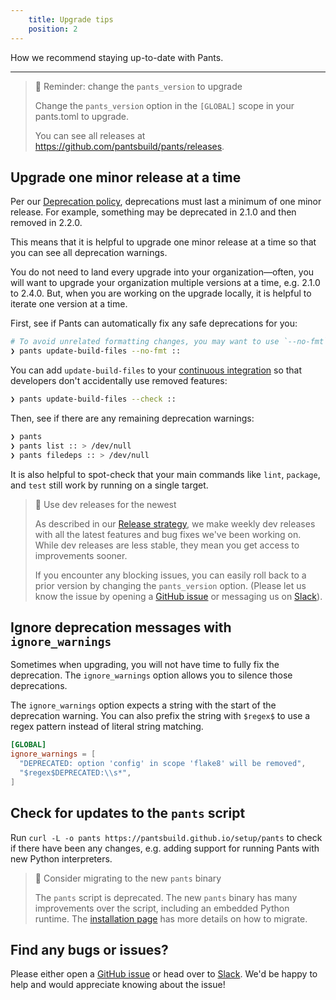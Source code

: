 ```yaml
---
    title: Upgrade tips
    position: 2
---
```


How we recommend staying up-to-date with Pants.

---

> 📘 Reminder: change the `pants_version` to upgrade
>
> Change the `pants_version` option in the `[GLOBAL]` scope in your pants.toml to upgrade.
>
> You can see all releases at <https://github.com/pantsbuild/pants/releases>.

Upgrade one minor release at a time
-----------------------------------

Per our [Deprecation policy](doc:deprecation-policy), deprecations must last a minimum of one minor release. For example, something may be deprecated in 2.1.0 and then removed in 2.2.0.

This means that it is helpful to upgrade one minor release at a time so that you can see all deprecation warnings.

You do not need to land every upgrade into your organization—often, you will want to upgrade your organization multiple versions at a time, e.g. 2.1.0 to 2.4.0. But, when you are working on the upgrade locally, it is helpful to iterate one version at a time.

First, see if Pants can automatically fix any safe deprecations for you:

```bash
# To avoid unrelated formatting changes, you may want to use `--no-fmt`.
❯ pants update-build-files --no-fmt ::
```

You can add `update-build-files` to your [continuous integration](doc:using-pants-in-ci) so that developers don't accidentally use removed features:

```bash
❯ pants update-build-files --check ::
```

Then, see if there are any remaining deprecation warnings:

```bash
❯ pants
❯ pants list :: > /dev/null
❯ pants filedeps :: > /dev/null
```

It is also helpful to spot-check that your main commands like `lint`, `package`, and `test` still work by running on a single target.

> 📘 Use dev releases for the newest
>
> As described in our [Release strategy](doc:release-strategy), we make weekly dev releases with all the latest features and bug fixes we've been working on. While dev releases are less stable, they mean you get access to improvements sooner.
>
> If you encounter any blocking issues, you can easily roll back to a prior version by changing the `pants_version` option. (Please let us know the issue by opening a [GitHub issue](https://github.com/pantsbuild/pants/issues) or messaging us on [Slack](doc:the-pants-community)).

Ignore deprecation messages with `ignore_warnings`
--------------------------------------------------

Sometimes when upgrading, you will not have time to fully fix the deprecation. The `ignore_warnings` option allows you to silence those deprecations.

The `ignore_warnings` option expects a string with the start of the deprecation warning. You can also prefix the string with `$regex$` to use a regex pattern instead of literal string matching.

```toml pants.toml
[GLOBAL]
ignore_warnings = [
  "DEPRECATED: option 'config' in scope 'flake8' will be removed",
  "$regex$DEPRECATED:\\s*",
]
```

Check for updates to the `pants` script
-----------------------------------------

Run `curl -L -o pants https://pantsbuild.github.io/setup/pants` to check if there have been any changes, e.g. adding support for running Pants with new Python interpreters.

> 🚧 Consider migrating to the new `pants` binary
> 
> The `pants` script is deprecated. The new `pants` binary has many improvements over the script, including an embedded Python runtime. The [installation page](doc:installation) has more details on how to migrate.

Find any bugs or issues?
------------------------

Please either open a [GitHub issue](https://github.com/pantsbuild/pants/issues) or head over to [Slack](doc:the-pants-community). We'd be happy to help and would appreciate knowing about the issue!
